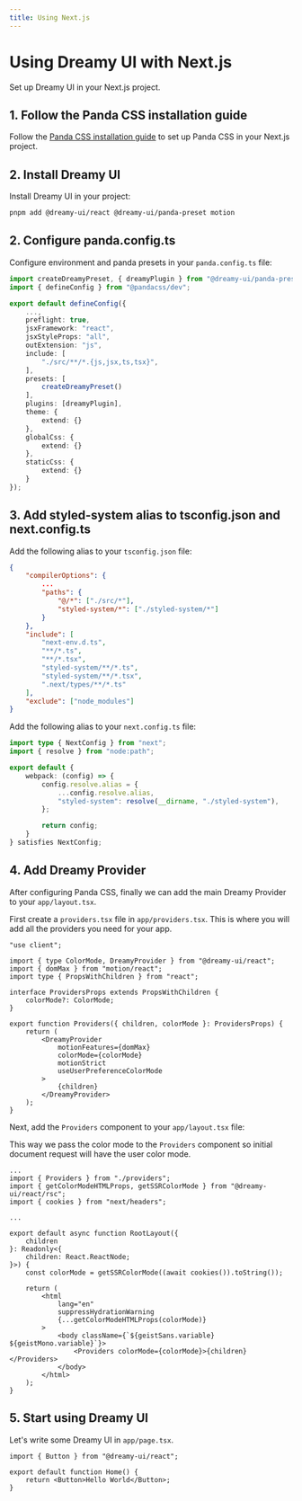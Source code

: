 ```yaml
---
title: Using Next.js
---
```


# Using Dreamy UI with Next.js

Set up Dreamy UI in your Next.js project.

## 1. Follow the Panda CSS installation guide

Follow the [Panda CSS installation guide](https://panda-css.com/docs/installation/nextjs) to set up Panda CSS in your Next.js project.

## 2. Install Dreamy UI

Install Dreamy UI in your project:

```bash
pnpm add @dreamy-ui/react @dreamy-ui/panda-preset motion
```

## 2. Configure panda.config.ts

Configure environment and panda presets in your `panda.config.ts` file:

```ts {1, 10-16}
import createDreamyPreset, { dreamyPlugin } from "@dreamy-ui/panda-preset";
import { defineConfig } from "@pandacss/dev";

export default defineConfig({
	...,
	preflight: true,
    jsxFramework: "react",
    jsxStyleProps: "all",
    outExtension: "js",
    include: [
        "./src/**/*.{js,jsx,ts,tsx}",
    ],
    presets: [
        createDreamyPreset()
    ],
    plugins: [dreamyPlugin],
    theme: {
		extend: {}
	},
	globalCss: {
		extend: {}
	},
	staticCss: {
		extend: {}
	}
});
```

## 3. Add styled-system alias to tsconfig.json and next.config.ts

Add the following alias to your `tsconfig.json` file:

```json {6, 13-14}
{
	"compilerOptions": {
		...
		"paths": {
			"@/*": ["./src/*"],
			"styled-system/*": ["./styled-system/*"]
		}
	},
	"include": [
		"next-env.d.ts",
		"**/*.ts",
		"**/*.tsx",
		"styled-system/**/*.ts",
		"styled-system/**/*.tsx",
		".next/types/**/*.ts"
	],
	"exclude": ["node_modules"]
}
```

Add the following alias to your `next.config.ts` file:

```ts {2,5-12}
import type { NextConfig } from "next";
import { resolve } from "node:path";

export default {
    webpack: (config) => {
        config.resolve.alias = {
            ...config.resolve.alias,
            "styled-system": resolve(__dirname, "./styled-system"),
        };

        return config;
    }
} satisfies NextConfig;

```


## 4. Add Dreamy Provider

After configuring Panda CSS, finally we can add the main Dreamy Provider to your `app/layout.tsx`.

First create a `providers.tsx` file in `app/providers.tsx`. This is where you will add all the providers you need for your app.

```tsx
"use client";

import { type ColorMode, DreamyProvider } from "@dreamy-ui/react";
import { domMax } from "motion/react";
import type { PropsWithChildren } from "react";

interface ProvidersProps extends PropsWithChildren {
    colorMode?: ColorMode;
}

export function Providers({ children, colorMode }: ProvidersProps) {
    return (
        <DreamyProvider
            motionFeatures={domMax}
            colorMode={colorMode}
            motionStrict
            useUserPreferenceColorMode
        >
            {children}
        </DreamyProvider>
    );
}
```

Next, add the `Providers` component to your `app/layout.tsx` file:

This way we pass the color mode to the `Providers` component so initial document request will have the user color mode.

```tsx {2-4, 13, 19, 22}
...
import { Providers } from "./providers";
import { getColorModeHTMLProps, getSSRColorMode } from "@dreamy-ui/react/rsc";
import { cookies } from "next/headers";

...

export default async function RootLayout({
    children
}: Readonly<{
    children: React.ReactNode;
}>) {
    const colorMode = getSSRColorMode((await cookies()).toString());

    return (
        <html 
            lang="en" 
            suppressHydrationWarning 
            {...getColorModeHTMLProps(colorMode)}
        >
            <body className={`${geistSans.variable} ${geistMono.variable}`}>
                <Providers colorMode={colorMode}>{children}</Providers>
            </body>
        </html>
    );
}

```

## 5. Start using Dreamy UI

Let's write some Dreamy UI in `app/page.tsx`.

```tsx {1, 4}
import { Button } from "@dreamy-ui/react";

export default function Home() {
    return <Button>Hello World</Button>;
}
```
